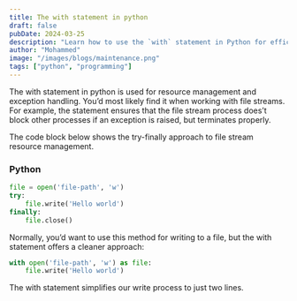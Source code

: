 ```yaml
---
title: The with statement in python
draft: false
pubDate: 2024-03-25
description: "Learn how to use the `with` statement in Python for efficient resource management and exception handling, especially when working with file streams."
author: "Mohammed"
image: "/images/blogs/maintenance.png"
tags: ["python", "programming"]
---
```


The with statement in python is used for resource management and exception handling. You’d most likely find it when working with file streams. For example, the statement ensures that the file stream process does’t block other processes if an exception is raised, but terminates properly.

The code block below shows the try-finally approach to file stream resource management.

### Python

```python title="manifest.py"
file = open('file-path', 'w')
try:
    file.write('Hello world')
finally:
    file.close()
```

Normally, you’d want to use this method for writing to a file, but the with statement offers a cleaner approach:

```python title="manifest.py"
with open('file-path', 'w') as file:
    file.write('Hello world')
```

The with statement simplifies our write process to just two lines.
